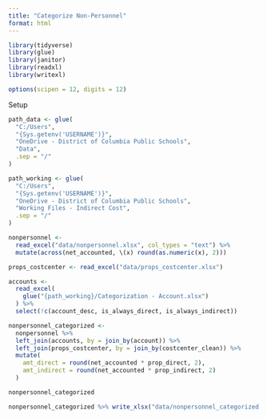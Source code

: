 ```yaml
---
title: "Categorize Non-Personnel"
format: html
---
```


```r
library(tidyverse)
library(glue)
library(janitor)
library(readxl)
library(writexl)

options(scipen = 12, digits = 12)
```

Setup

```r
path_data <- glue(
  "C:/Users",
  "{Sys.getenv('USERNAME')}",
  "OneDrive - District of Columbia Public Schools",
  "Data",
  .sep = "/"
)

path_working <- glue(
  "C:/Users",
  "{Sys.getenv('USERNAME')}",
  "OneDrive - District of Columbia Public Schools",
  "Working Files - Indirect Cost",
  .sep = "/"
)
```

```r
nonpersonnel <- 
  read_excel("data/nonpersonnel.xlsx", col_types = "text") %>% 
  mutate(across(net_accounted, \(x) round(as.numeric(x), 2)))

props_costcenter <- read_excel("data/props_costcenter.xlsx")

accounts <-
  read_excel(
    glue("{path_working}/Categorization - Account.xlsx")
  ) %>%
  select(!c(account_desc, is_always_direct, is_always_indirect))
```

```r
nonpersonnel_categorized <-
  nonpersonnel %>%
  left_join(accounts, by = join_by(account)) %>%
  left_join(props_costcenter, by = join_by(costcenter_clean)) %>% 
  mutate(
    amt_direct = round(net_accounted * prop_direct, 2),
    amt_indirect = round(net_accounted * prop_indirect, 2)
  )

nonpersonnel_categorized
```

```r
nonpersonnel_categorized %>% write_xlsx("data/nonpersonnel_categorized.xlsx")
```
